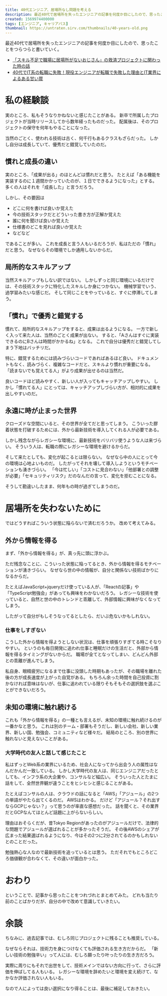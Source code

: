 ```yaml
---
title: 40代エンジニア、居場所なし問題を考える
description: 最近40代で居場所を失ったエンジニアの記事を何度か目にしたので、思ったことをつらつらと書いていく。
created: 1569974400000
tags: [エンジニア, キャリアパス]
thumbnail: https://untraten.sirv.com/thumbnails/40-years-old.png
---
```


最近40代で居場所を失ったエンジニアの記事を何度か目にしたので、思ったことをつらつらと書いていく。

- [「スキル不足で職場に居場所がないおじさん」の救済プロジェクトに関わった時の話](https://blog.tinect.jp/?p=62002)
- [40代でIT系の転職に失敗！現役エンジニアが転職で失敗した理由とIT業界によるある甘い罠](https://www.make-effort.com/tenshoku/itfailure/)

# 私の経験談

実のところ、私もそうなりかねないと感じたことがある。
新卒で所属したプロジェクトが当時リリースしてから数年経ったものだった。
配属後は、そのプロジェクトの保守を何年もやることになった。

当然のごとく、使われる技術は古く、何千行もあるクラスもざらだった。
しかし自分は成長していて、優秀だと錯覚していたのだ。

## 慣れと成長の違い

実のところ、「成果が出る」のほとんどは慣れだと思う。
たとえば「ある機能を実装するのに１週間かかっていたのが、１日でできるようになった」とする。
多くの人はそれを「成長した」と言うだろう。

しかし、その要因は

- どこに何を書けば良いか覚えた
- 今の技術スタックだとどういった書き方が正解か覚えた
- 誰に何を聞けば良いか覚えた
- 仕様書のどこを見れば良いか覚えた
- などなど

であることが多い。
これを成長と言う人もいるだろうが、私はただの「慣れ」だと思う。
なぜならその環境でしか通用しないからだ。

## 局所的なスキルアップ

当然スキルアップもしない訳ではない。
しかしずっと同じ環境にいるだけでは、その技術スタックに特化したスキルしか身につかない。
機械学習でいう、過学習みたいな感じだ。
そして同じことをやっていると、すぐに停滞してしまう。

## 「慣れ」で優秀と錯覚する

慣れて、局所的なスキルアップをすると、成果は出るようになる。
一方で新しく入って来た人は、当然のごとく成果が出ない。
すると、「Aさんはすぐに実装できるのにBさんは時間がかかるね」となる。
これで自分は優秀だと錯覚してしまう下地はバッチリだ。

特に、錯覚するためには読みづらいコードであればあるほど良い。
ドキュメントもなく、読みづらく、複雑なコードだと、スキルより慣れが重要になる。
「読まないでも覚えてる人」がより成果が出せるのは当然だ。

良いコードほど読みやすく、新しい人が入ってもキャッチアップしやすい。
しかし「慣れてる人」にとっては、キャッチアップしづらい方が、相対的に成果を出しやすいのだ。

## 永遠に時が止まった世界

クローズドな空間にいると、その世界が全てだと思ってしまう。
こういった膠着状態を打破するためには、外から最新技術を導入してくれる人が必要である。

しかし残念ながらレガシーな環境に、最新技術をバリバリ使うような人は来づらい。
そういう人は、転職の際にレガシーな環境を避けるからだ。

そして来たとしても、変化が起こるとは限らない。
なぜなら中の人にとって今の環境は心地よいものだ。
したがってそれを壊して導入しようというモチベーションも湧きづらい。
「今は忙しい」「コストに見合わない」「他部署との調整が必要」「セキュリティリスク」だのなんだの言って、変化を拒むことになる。

そうして勘違いしたまま、何年もの時が過ぎてしまうのだ。

# 居場所を失わないために

ではどうすればこういう状態に陥らないで済むだろうか。
改めて考えてみる。

## 外から情報を得る

まず、「外から情報を得る」が、真っ先に頭に浮かぶ。

ただ残念なことに、こういった状態に陥ってるとき、外から情報を得るモチベーションが湧きづらい。
なぜなら世の中の情報が、自分と関係ない技術ばかりになるからだ。

たとえばJavaScript+jqueryだけ使っている人が、「Reactの記事」や「TypeScript勉強会」があっても興味をわかないだろう。
レガシーな技術を使っていると、自然と世の中のトレンドと乖離して、外部情報に興味がなくなってしまう。

したがって自分がもしそうなってるとしたら、だいぶ危ないかもしれない。

### 仕事をしすぎない

こうした外から情報を得ようとしない状況は、仕事を頑張りすぎてる時こそなりやすい。
というのも毎日開発に追われ仕事と睡眠だけの生活だと、外部から情報を得るタイミングがないからだ。
職場が全てとなってしまい、どんどん外部との乖離が進んでしまう。

私自身、眼精疲労になるまで仕事に没頭した時期もあったが、その職場を離れた後の方が成長速度が上がった自覚がある。
もちろん余った時間を自己投資に割かなければ意味はないが、仕事に追われている限りそもそもその選択肢を選ぶことができないだろう。

## 未知の環境に触れ続ける

これも「外から情報を得る」の一種とも言えるが、未知の環境に触れ続けるのが一番かなと思う。
これは別のチーム・部署もそうだし、新しい会社、新しい業界、新しい国、勉強会、コミュニティなど様々だ。
結局のところ、別の世界に触れないと見えないことがある。

### 大学時代の友人と話して感じたこと

私はずっとWeb系の業界にいるため、社会人になってから出会う人の属性はなんだかんだ一致している。
しかし大学時代の友人は、同じエンジニアだったとしても、インフラ系の大企業や、コンサルなど幅広い。
そういった人とたまに話をして、全然世界観が違うことをヒシヒシと感じることがある。

たとえばコンサルの人は、クラウドの話になると「AWS」「アジュール」の2つの単語がやたら出てくるのだ。
AWSはわかる。
だけど「アジュール？それ出すならGCPじゃない？」って思うのが率直な感想だった。
話を聞くと、その業界だとGCPなんてほとんど話題に上がらないらしい。

理由はおそらくだが、昔Tokyo Regionがあったのがアジュールだけで、法律的な問題でアジュールが選ばれることが多かったそうだ。
その後AWSのシェアが広まった結果選ばれるようになり、今はその2つに2分されてるのかもしれないとのことだった。

勉強熱心な人なので最新技術を追っているとは思う。
ただそれでもところどころ価値観が合わなくて、その違いが面白かった。

# おわり

ということで、記事から思ったことをつれづれとまとめてみた。
どれも当たり前のことばかりだが、自分の中で改めて意識していきたい。

# 余談

ちなみに、過去記事では、むしろ同じプロジェクトに残ることも推奨している。

<ArticleCard slug="changing-jobs" />

なぜならそれは、技術力を身につけなくても評価される生き方だからだ。
「新しい技術の勉強辛い」って人には、むしろ願ったり叶ったりの生き方だろう。

実際に周りにもそれで出世をして、技術メインではない方向に行って、さらに評価を伸ばしてる人もいる。
レガシーな環境を辞めたいと環境を変え続けて、なかなか評価されない人もいる。

なので人によっては良い選択になり得ることは、最後に補足しておきたい。
